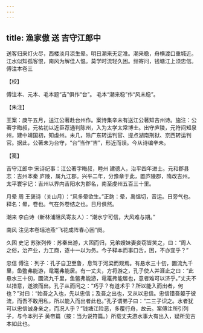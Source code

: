 ```yaml
---
---
---
```

title: 渔家傲 送 吉守江郎中
---







送客归来灯火尽，西楼淡月凉生晕。明日潮来无定准。潮来稳，舟横渡口重城近。　江水似知孤客恨，南风为解佳人愠。莫学时流轻久困。频寄问，钱塘江上须忠信。　傅注本卷三





【校】


傅注本、元本、毛本题“吉”俱作“台”。 毛本“潮来稳”作“风未稳”。





【朱注】


王案：庚午五月，送江公著赴台州作。案诗集辛未有送江公著知吉州诗。施注：公著字晦叔，元祐初以近臣荐通判陈州，入为太学太常博士。出守庐陵，元符间知泉州，建中靖国初，知虔州。未几，除广东转运判官、提点湖南刑狱、京西转运判官。据此，公著未为台守，“台”当作“吉”，形近而误。今从诗编辛未。





【笺】


吉守江郎中 宋诗纪事：江公著字晦叔，睦州 建德人，治平四年进士。元和郡县志：吉州本秦 庐陵，属九江郡。兴平二年，分豫章于此，置庐陵郡，隋改吉州。太平寰宇记：吉州以界内吉阳水为郡名，南至虔州五百三十里。

月晕 周 王褒诗（关山月）：“风多晕欲生。”正韵：晕，禹愠切，音运。日旁气也。释名：晕，卷也。气在外卷结之也。日月俱然。

潮来 李白诗（新林浦阻风寄友人）：“潮水宁可信，大风难与期。”

南风 注见本卷瑶池燕“飞花成阵春心困”阕。

久困 史记 苏张列传：苏秦出游，大困而归，兄弟嫂妹妻妾窃皆笑之，曰：“周人之俗，治产业，力工商，逐十一以为务。今子释本而事口舌，困，不亦宜乎？”

忠信 傅注：列子：孔子自卫至鲁，息驾于河梁而观焉。有悬水三十仞，圜流九千里，鱼鳖弗能游，鼋鼍弗能居。有一丈夫，方将游之，孔子使人并涯止之曰：“此悬水三十仞，圜流九千里，鱼鳖弗能游，鼋鼍弗能居也，意者难可以济乎。”丈夫不以措意，遂渡而出。孔子从而问之：“巧乎？有道术乎？所以能入而出者，何也？”对曰：“始吾之入也，先以忠信；及吾之出也，又从以忠信。忠信错吾躯于彼流，而吾不敢用私，所以能入而出者此也。”孔子谓弟子曰：“二三子识之。水者犹可以忠信诚身亲之，而况人乎？”钱塘江险恶，多覆行舟，故云。案傅注所引列子，与今本列子 黄帝篇（按：当为说符篇。）所载丈夫游水事大有出入，疑所见古本如此也。